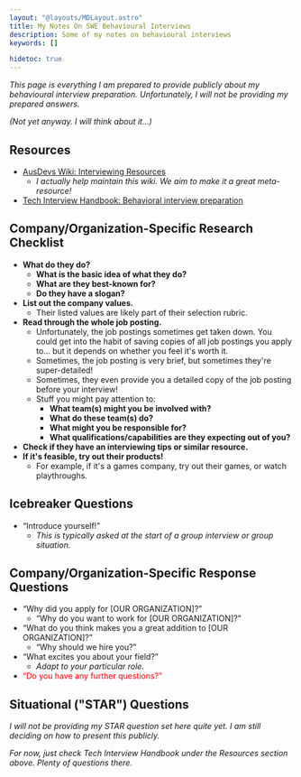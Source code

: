 ```yaml
---
layout: "@layouts/MDLayout.astro"
title: My Notes On SWE Behavioural Interviews
description: Some of my notes on behavioural interviews
keywords: []

hidetoc: true
---
```




*This page is everything I am prepared to provide publicly about my behavioural interview preparation. Unfortunately, I will not be providing my prepared answers.*

*(Not yet anyway. I will think about it...)*


## Resources

- [AusDevs Wiki: Interviewing Resources](https://ausdevs.com/resources/interviewing/)
    - *I actually help maintain this wiki. We aim to make it a great meta-resource!*
- [Tech Interview Handbook: Behavioral interview preparation](https://www.techinterviewhandbook.org/behavioral-interview/)


## Company/Organization-Specific Research Checklist

- **What do they do?**
    - **What is the basic idea of what they do?**
    - **What are they best-known for?**
    - **Do they have a slogan?**
- **List out the company values.**
    - Their listed values are likely part of their selection rubric.
- **Read through the whole job posting.**
    - Unfortunately, the job postings sometimes get taken down. You could get into the habit of saving copies of all job postings you apply to... but it depends on whether you feel it's worth it.
    - Sometimes, the job posting is very brief, but sometimes they're super-detailed!
    - Sometimes, they even provide you a detailed copy of the job posting before your interview!
    - Stuff you might pay attention to:
        - **What team(s) might you be involved with?**
        - **What do these team(s) do?**
        - **What might you be responsible for?**
        - **What qualifications/capabilities are they expecting out of you?**
- **Check if they have an interviewing tips or similar resource.**
- **If it's feasible, try out their products!**
    - For example, if it's a games company, try out their games, or watch playthroughs.


## Icebreaker Questions

- <Q>Introduce yourself!</Q>
    - *This is typically asked at the start of a group interview or group situation.*


## Company/Organization-Specific Response Questions

- <Q>Why did you apply for \[OUR ORGANIZATION\]?</Q>
    - <Q>Why do you want to work for \[OUR ORGANIZATION\]?</Q>
- <Q>What do you think makes you a great addition to \[OUR ORGANIZATION\]?</Q>
    - <Q>Why should we hire you?</Q>
- <Q>What excites you about your field?</Q>
    - *Adapt to your particular role.*
- <span style="color: red;"><Q>Do you have any further questions?</Q></span>


## Situational ("STAR") Questions

*I will not be providing my STAR question set here quite yet. I am still deciding on how to present this publicly.*

*For now, just check Tech Interview Handbook under the Resources section above. Plenty of questions there.*

